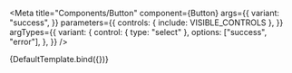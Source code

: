 

<Meta
  title="Components/Button"
  component={Button}
  args={{
    variant: "success",
  }}
  parameters={{
    controls: { include: VISIBLE_CONTROLS },
  }}
  argTypes={{
    variant: {
      control: { type: "select" },
      options: ["success", "error"],
    },
  }}
/>

<Canvas>
  <Story name="Color">{DefaultTemplate.bind({})}</Story>
</Canvas>
